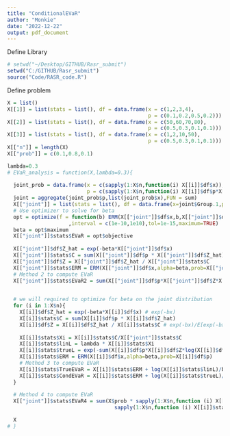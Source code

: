 ```yaml
---
title: "ConditionalEVaR"
author: "Monkie"
date: "2022-12-22"
output: pdf_document
---
```


Define Library
```r
# setwd("~/Desktop/GITHUB/Rasr_submit")
setwd("C:/GITHUB/Rasr_submit")
source("Code/RASR_code.R")
```

Define problem
```r
X = list()
X[[1]] = list(stats = list(), df = data.frame(x = c(1,2,3,4),
                                              p = c(0.1,0.2,0.5,0.2)))
X[[2]] = list(stats = list(), df = data.frame(x = c(50,60,70,80),
                                              p = c(0.5,0.3,0.1,0.1)))
X[[3]] = list(stats = list(), df = data.frame(x = c(1,2,10,50),
                                              p = c(0.5,0.3,0.1,0.1)))
X[["n"]] = length(X)
X[["prob"]] = c(0.1,0.8,0.1)
```

```r
lambda=0.3
# EVaR_analysis = function(X,lambda=0.3){
  
  joint_prob = data.frame(x = c(sapply(1:X$n,function(i) X[[i]]$df$x)),
                          p = c(sapply(1:X$n,function(i) X[[i]]$df$p*X[["prob"]][i])))
  joint = aggregate(joint_prob$p,list(joint_prob$x),FUN = sum)
  X[["joint"]] = list(stats = list(), df = data.frame(x=joint$Group.1,p=joint$x))
  # Use optimizer to solve for beta
  opt = optimize(f = function(b) ERM(X[["joint"]]$df$x,b,X[["joint"]]$df$p)+log(lambda)/b
                    ,interval = c(1e-10,1e10),tol=1e-15,maximum=TRUE)
  beta = opt$maximum
  X[["joint"]]$stats$EVaR = opt$objective
  
  X[["joint"]]$df$Z_hat = exp(-beta*X[["joint"]]$df$x)
  X[["joint"]]$stats$C = sum(X[["joint"]]$df$p * X[["joint"]]$df$Z_hat)
  X[["joint"]]$df$Z = X[["joint"]]$df$Z_hat / X[["joint"]]$stats$C
  X[["joint"]]$stats$ERM = ERM(X[["joint"]]$df$x,alpha=beta,prob=X[["joint"]]$df$p)
  # Method 2 to compute EVaR
  X[["joint"]]$stats$EVaR2 = sum(X[["joint"]]$df$p*X[["joint"]]$df$Z*X[["joint"]]$df$x)

  
  # we will required to optimize for beta on the joint distribution
  for (i in 1:X$n){
    X[[i]]$df$Z_hat = exp(-beta*X[[i]]$df$x) # exp(-bx)
    X[[i]]$stats$C = sum(X[[i]]$df$p * X[[i]]$df$Z_hat)
    X[[i]]$df$Z = X[[i]]$df$Z_hat / X[[i]]$stats$C # exp(-bx)/E[exp(-bx)]
    
    X[[i]]$stats$Xi = X[[i]]$stats$C/X[["joint"]]$stats$C
    X[[i]]$stats$linL = lambda * X[[i]]$stats$Xi
    X[[i]]$stats$trueL = exp(-sum(X[[i]]$df$p*X[[i]]$df$Z*log(X[[i]]$df$Z)))
    X[[i]]$stats$ERM = ERM(X[[i]]$df$x,alpha=beta,prob=X[[i]]$df$p)
    # Method 3 to compute EVaR
    X[[i]]$stats$TrueEVaR = X[[i]]$stats$ERM + log(X[[i]]$stats$linL)/beta
    X[[i]]$stats$CondEVaR = X[[i]]$stats$ERM + log(X[[i]]$stats$trueL)/beta
  }
  
  # Method 4 to compute EVaR
  X[["joint"]]$stats$EVaR4 = sum(X$prob * sapply(1:X$n,function (i) X[[i]]$stats$Xi) *
                                   sapply(1:X$n,function (i) X[[i]]$stats$CondEVaR))

  X
# }






```

